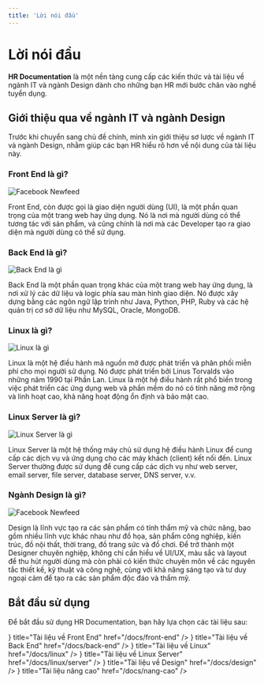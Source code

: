 ```yaml
---
title: 'Lời nói đầu'
---
```




# Lời nói đầu

**HR Documentation** là một nền tảng cung cấp các kiến thức và tài liệu về ngành IT và ngành Design dành cho những bạn HR mới bước chân vào nghề tuyển dụng.

## Giới thiệu qua về ngành IT và ngành Design

Trước khi chuyển sang chủ đề chính, mình xin giới thiệu sơ lược về ngành IT và ngành Design, nhằm giúp các bạn HR hiểu rõ hơn về nội dung của tài liệu này.

### Front End là gì?

![Facebook Newfeed](/static/media/facebook-newfeed.png)

Front End, còn được gọi là giao diện người dùng (UI), là một phần quan trọng của một trang web hay ứng dụng. Nó là nơi mà người dùng có thể tương tác với sản phẩm, và cũng chính là nơi mà các Developer tạo ra giao diện mà người dùng có thể sử dụng.

### Back End là gì?

![Back End là gì](/static/media/backend.jpg)

Back End là một phần quan trọng khác của một trang web hay ứng dụng, là nơi xử lý các dữ liệu và logic phía sau màn hình giao diện. Nó được xây dựng bằng các ngôn ngữ lập trình như Java, Python, PHP, Ruby và các hệ quản trị cơ sở dữ liệu như MySQL, Oracle, MongoDB.

### Linux là gì?

![Linux là gì](/static/media/linux.jpg)

Linux là một hệ điều hành mã nguồn mở được phát triển và phân phối miễn phí cho mọi người sử dụng. Nó được phát triển bởi Linus Torvalds vào những năm 1990 tại Phần Lan. Linux là một hệ điều hành rất phổ biến trong việc phát triển các ứng dụng web và phần mềm do nó có tính năng mở rộng và linh hoạt cao, khả năng hoạt động ổn định và bảo mật cao.

### Linux Server là gì?

![Linux Server là gì](/static/media/web-server.jpg)

Linux Server là một hệ thống máy chủ sử dụng hệ điều hành Linux để cung cấp các dịch vụ và ứng dụng cho các máy khách (client) kết nối đến. Linux Server thường được sử dụng để cung cấp các dịch vụ như web server, email server, file server, database server, DNS server, v.v.

### Ngành Design là gì?

![Facebook Newfeed](/static/media/facebook-newfeed.png)

Design là lĩnh vực tạo ra các sản phẩm có tính thẩm mỹ và chức năng, bao gồm nhiều lĩnh vực khác nhau như đồ họa, sản phẩm công nghiệp, kiến trúc, đồ nội thất, thời trang, đồ trang sức và đồ chơi. Để trở thành một Designer chuyên nghiệp, không chỉ cần hiểu về UI/UX, màu sắc và layout để thu hút người dùng mà còn phải có kiến thức chuyên môn về các nguyên tắc thiết kế, kỹ thuật và công nghệ, cùng với khả năng sáng tạo và tư duy ngoại cảm để tạo ra các sản phẩm độc đáo và thẩm mỹ.

## Bắt đầu sử dụng

Để bắt đầu sử dụng HR Documentation, bạn hãy lựa chọn các tài liệu sau:

<Cards>
  <Card
    icon={<BsLayoutSplit className="w-6 h-6" />}
    title="Tài liệu về Front End"
    href="/docs/front-end"
  />
  <Card
    icon={<BsServer className="w-6 h-6" />}
    title="Tài liệu về Back End"
    href="/docs/back-end"
  />
  <Card icon={<BsServer className="w-6 h-6" />} title="Tài liệu về Linux" href="/docs/linux" />
  <Card
    icon={<BsServer className="w-6 h-6" />}
    title="Tài liệu về Linux Server"
    href="/docs/linux/server"
  />
  <Card
    icon={<BsPaletteFill className="w-6 h-6" />}
    title="Tài liệu về Design"
    href="/docs/design"
  />
  <Card
    icon={<BsCollectionFill className="w-6 h-6" />}
    title="Tài liệu nâng cao"
    href="/docs/nang-cao"
  />
</Cards>
